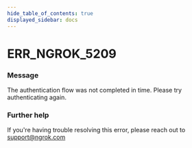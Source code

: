 ```yaml
---
hide_table_of_contents: true
displayed_sidebar: docs
---
```



# ERR_NGROK_5209

### Message
The authentication flow was not completed in time. Please try authenticating again.

<ErrorDetails error='err_ngrok_5209' />


### Further help
If you're having trouble resolving this error, please reach out to [support@ngrok.com](mailto:support@ngrok.com?subject=Help%20with%20ERR_NGROK_5209)

